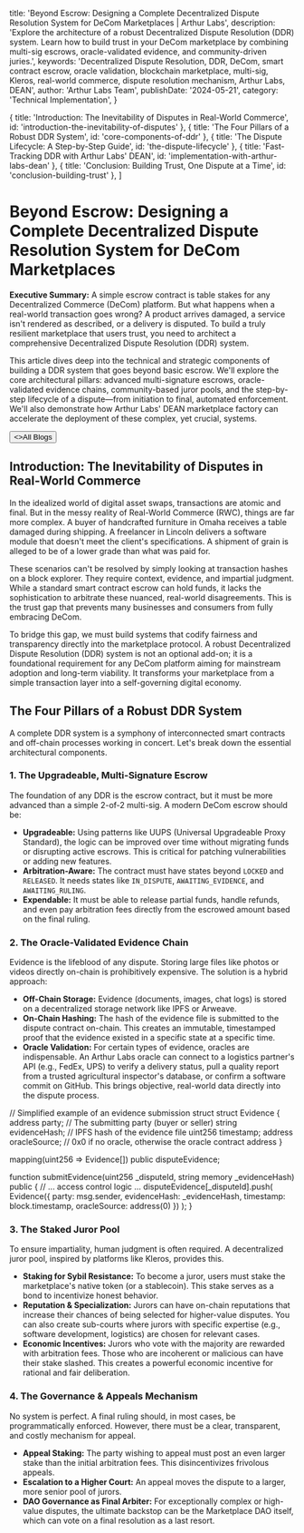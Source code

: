 
  title: 'Beyond Escrow: Designing a Complete Decentralized Dispute Resolution System for DeCom Marketplaces | Arthur Labs',
  description: 'Explore the architecture of a robust Decentralized Dispute Resolution (DDR) system. Learn how to build trust in your DeCom marketplace by combining multi-sig escrows, oracle-validated evidence, and community-driven juries.',
  keywords: 'Decentralized Dispute Resolution, DDR, DeCom, smart contract escrow, oracle validation, blockchain marketplace, multi-sig, Kleros, real-world commerce, dispute resolution mechanism, Arthur Labs, DEAN',
  author: 'Arthur Labs Team',
  publishDate: '2024-05-21',
  category: 'Technical Implementation',
}

  { title: 'Introduction: The Inevitability of Disputes in Real-World Commerce', id: 'introduction-the-inevitability-of-disputes' },
  { title: 'The Four Pillars of a Robust DDR System', id: 'core-components-of-ddr' },
  { title: 'The Dispute Lifecycle: A Step-by-Step Guide', id: 'the-dispute-lifecycle' },
  { title: 'Fast-Tracking DDR with Arthur Labs\' DEAN', id: 'implementation-with-arthur-labs-dean' },
  { title: 'Conclusion: Building Trust, One Dispute at a Time', id: 'conclusion-building-trust' },
]

<HeroPattern />

# Beyond Escrow: Designing a Complete Decentralized Dispute Resolution System for DeCom Marketplaces

**Executive Summary:** A simple escrow contract is table stakes for any Decentralized Commerce (DeCom) platform. But what happens when a real-world transaction goes wrong? A product arrives damaged, a service isn't rendered as described, or a delivery is disputed. To build a truly resilient marketplace that users trust, you need to architect a comprehensive Decentralized Dispute Resolution (DDR) system.

This article dives deep into the technical and strategic components of building a DDR system that goes beyond basic escrow. We'll explore the core architectural pillars: advanced multi-signature escrows, oracle-validated evidence chains, community-based juror pools, and the step-by-step lifecycle of a dispute—from initiation to final, automated enforcement. We'll also demonstrate how Arthur Labs' DEAN marketplace factory can accelerate the deployment of these complex, yet crucial, systems.

<div className="not-prose mt-6 mb-16 flex gap-3">
  <Button href="/blogs" arrow="left">
    <>All Blogs</>
  </Button>
</div>

<h2 id="introduction-the-inevitability-of-disputes">Introduction: The Inevitability of Disputes in Real-World Commerce</h2>

In the idealized world of digital asset swaps, transactions are atomic and final. But in the messy reality of Real-World Commerce (RWC), things are far more complex. A buyer of handcrafted furniture in Omaha receives a table damaged during shipping. A freelancer in Lincoln delivers a software module that doesn't meet the client's specifications. A shipment of grain is alleged to be of a lower grade than what was paid for.

These scenarios can't be resolved by simply looking at transaction hashes on a block explorer. They require context, evidence, and impartial judgment. While a standard smart contract escrow can hold funds, it lacks the sophistication to arbitrate these nuanced, real-world disagreements. This is the trust gap that prevents many businesses and consumers from fully embracing DeCom.

To bridge this gap, we must build systems that codify fairness and transparency directly into the marketplace protocol. A robust Decentralized Dispute Resolution (DDR) system is not an optional add-on; it is a foundational requirement for any DeCom platform aiming for mainstream adoption and long-term viability. It transforms your marketplace from a simple transaction layer into a self-governing digital economy.

<h2 id="core-components-of-ddr">The Four Pillars of a Robust DDR System</h2>

A complete DDR system is a symphony of interconnected smart contracts and off-chain processes working in concert. Let's break down the essential architectural components.

### 1. The Upgradeable, Multi-Signature Escrow
The foundation of any DDR is the escrow contract, but it must be more advanced than a simple 2-of-2 multi-sig. A modern DeCom escrow should be:
- **Upgradeable:** Using patterns like UUPS (Universal Upgradeable Proxy Standard), the logic can be improved over time without migrating funds or disrupting active escrows. This is critical for patching vulnerabilities or adding new features.
- **Arbitration-Aware:** The contract must have states beyond `LOCKED` and `RELEASED`. It needs states like `IN_DISPUTE`, `AWAITING_EVIDENCE`, and `AWAITING_RULING`.
- **Expendable:** It must be able to release partial funds, handle refunds, and even pay arbitration fees directly from the escrowed amount based on the final ruling.

### 2. The Oracle-Validated Evidence Chain
Evidence is the lifeblood of any dispute. Storing large files like photos or videos directly on-chain is prohibitively expensive. The solution is a hybrid approach:
- **Off-Chain Storage:** Evidence (documents, images, chat logs) is stored on a decentralized storage network like IPFS or Arweave.
- **On-Chain Hashing:** The hash of the evidence file is submitted to the dispute contract on-chain. This creates an immutable, timestamped proof that the evidence existed in a specific state at a specific time.
- **Oracle Validation:** For certain types of evidence, oracles are indispensable. An Arthur Labs oracle can connect to a logistics partner's API (e.g., FedEx, UPS) to verify a delivery status, pull a quality report from a trusted agricultural inspector's database, or confirm a software commit on GitHub. This brings objective, real-world data directly into the dispute process.

// Simplified example of an evidence submission struct
struct Evidence {
    address party; // The submitting party (buyer or seller)
    string evidenceHash; // IPFS hash of the evidence file
    uint256 timestamp;
    address oracleSource; // 0x0 if no oracle, otherwise the oracle contract address
}

mapping(uint256 => Evidence[]) public disputeEvidence;

function submitEvidence(uint256 _disputeId, string memory _evidenceHash) public {
    // ... access control logic ...
    disputeEvidence[_disputeId].push(
        Evidence({
            party: msg.sender,
            evidenceHash: _evidenceHash,
            timestamp: block.timestamp,
            oracleSource: address(0)
        })
    );
}

### 3. The Staked Juror Pool
To ensure impartiality, human judgment is often required. A decentralized juror pool, inspired by platforms like Kleros, provides this.
- **Staking for Sybil Resistance:** To become a juror, users must stake the marketplace's native token (or a stablecoin). This stake serves as a bond to incentivize honest behavior.
- **Reputation & Specialization:** Jurors can have on-chain reputations that increase their chances of being selected for higher-value disputes. You can also create sub-courts where jurors with specific expertise (e.g., software development, logistics) are chosen for relevant cases.
- **Economic Incentives:** Jurors who vote with the majority are rewarded with arbitration fees. Those who are incoherent or malicious can have their stake slashed. This creates a powerful economic incentive for rational and fair deliberation.

### 4. The Governance & Appeals Mechanism
No system is perfect. A final ruling should, in most cases, be programmatically enforced. However, there must be a clear, transparent, and costly mechanism for appeal.
- **Appeal Staking:** The party wishing to appeal must post an even larger stake than the initial arbitration fees. This disincentivizes frivolous appeals.
- **Escalation to a Higher Court:** An appeal moves the dispute to a larger, more senior pool of jurors.
- **DAO Governance as Final Arbiter:** For exceptionally complex or high-value disputes, the ultimate backstop can be the Marketplace DAO itself, which can vote on a final resolution as a last resort.

<div className="mt-16"><Socials /></div>